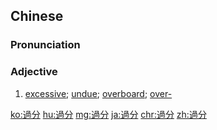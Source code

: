 {{also|过分}}
==Chinese==
{{zh-forms|s=过分}}

===Pronunciation===
{{zh-pron
|m=guòfèn
|c=gwo3 fan6
|mn=kòe-hūn/kè-hūn/kòe-hun/kè-hun
|cat=a
}}

===Adjective===
{{zh-adj}}

# [[excessive]]; [[undue]]; [[overboard]]; [[over-]]
#: {{zh-x|做 得{de} 過分{fèn}|to '''over'''do}}

{{zh-cat|Intermediate}}

[[ko:過分]]
[[hu:過分]]
[[mg:過分]]
[[ja:過分]]
[[chr:過分]]
[[zh:過分]]